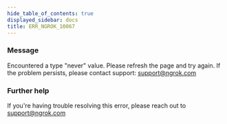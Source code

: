 ```yaml
---
hide_table_of_contents: true
displayed_sidebar: docs
title: ERR_NGROK_10067
---
```


### Message

Encountered a type "never" value. Please refresh the page and try again. If the problem persists, please contact support: support@ngrok.com

<ErrorDetails />

### Further help

If you're having trouble resolving this error, please reach out to [support@ngrok.com](mailto:support@ngrok.com?subject=Help%20with%20ERR_NGROK_10067)
